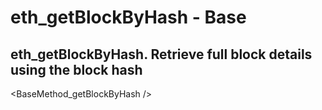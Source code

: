 # eth_getBlockByHash  - Base

## eth_getBlockByHash. Retrieve full block details using the block hash


<BaseMethod_getBlockByHash />
